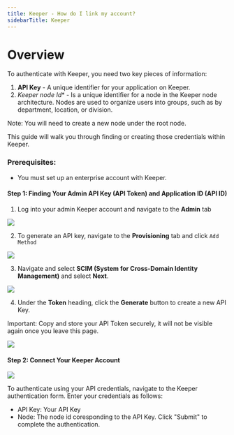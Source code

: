 ```yaml
---
title: Keeper - How do I link my account?
sidebarTitle: Keeper
---
```



# Overview

To authenticate with Keeper, you need two key pieces of information:
1. **API Key** - A unique identifier for your application on Keeper.
2. *Keeper node Id** - Is a unique identifier for a node in the Keeper node architecture. Nodes are used to organize users into groups, such as by department, location, or division.

Note: You will need to create a new node under the root node.

This guide will walk you through finding or creating those credentials within Keeper.


### Prerequisites:

- You must set up an enterprise account with Keeper.


#### Step 1: Finding Your Admin API Key (API Token) and Application ID (API ID)
1. Log into your admin Keeper account and navigate to the **Admin** tab

<img src="/integrations/all/keeper/nango_admin_dashboard.png" />



2. To generate an API key, navigate to the **Provisioning** tab and click `Add Method`

<img src="/integrations/all/keeper/nango_add_method.png" />


3. Navigate and select **SCIM (System for Cross-Domain Identity Management)** and select **Next**.

<img src="/integrations/all/keeper/nango_scim.png" />


4. Under the **Token** heading, click the **Generate** button to create a new API Key.

Important: Copy and store your API Token securely, it will not be visible again once you leave this page.

<img src="/integrations/all/keeper/nango_generate_key.png" />


#### Step 2: Connect Your Keeper Account

<img src="/integrations/all/keeper/nango_connet_ui.png" />

To authenticate using your API credentials, navigate to the Keeper authentication form.
Enter your credentials as follows:
- API Key: Your API Key
- Node: The node id coresponding to the API Key. 
Click "Submit" to complete the authentication.

